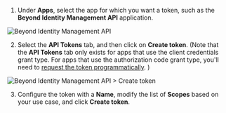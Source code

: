 1. Under **Apps**, select the app for which you want a token, such as the **Beyond Identity Management API** application.

  ![Beyond Identity Management API](../images/apps-beyond-identity-management-api.png)

2. Select the **API Tokens** tab, and then click on **Create token**. (Note that the **API Tokens** tab only exists for apps that use the client credentials grant type. For apps that use the authorization code grant type, you'll need to [request the token programmatically](../api-tokens/create-api-token.md#api). )

  ![Beyond Identity Management API > Create token](../images/create-token.png)

3. Configure the token with a **Name**, modify the list of **Scopes** based on your use case, and click **Create token**.